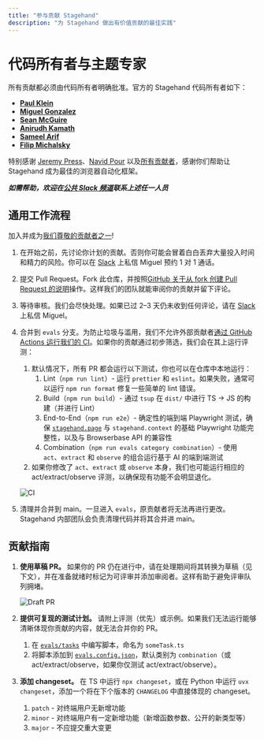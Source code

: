 ```yaml
---
title: "参与贡献 Stagehand"
description: "为 Stagehand 做出有价值贡献的最佳实践"
---
```


# 代码所有者与主题专家

所有贡献都必须由代码所有者明确批准。官方的 Stagehand 代码所有者如下：

- [**Paul Klein**](https://github.com/pkiv)
- [**Miguel Gonzalez**](https://github.com/miguelg719)
- [**Sean McGuire**](https://github.com/seanmcguire12)
- [**Anirudh Kamath**](https://github.com/kamath)
- [**Sameel Arif**](https://github.com/sameelarif)
- [**Filip Michalsky**](https://github.com/filip-michalsky)

特别感谢 [Jeremy Press](https://github.com/jeremypress)、[Navid Pour](https://github.com/navidkpr) 以及[所有贡献者](https://github.com/browserbase/stagehand/graphs/contributors)，感谢你们帮助让 Stagehand 成为最佳的浏览器自动化框架。

***如需帮助，欢迎在[公共 Slack 频道](https://join.slack.com/t/stagehand-dev/shared_invite/zt-38khc8iv5-T2acb50_0OILUaX7lxeBOg)联系上述任一人员***

## 通用工作流程

加入并成为[我们尊敬的贡献者之一](https://github.com/browserbase/stagehand/graphs/contributors)!

1. 在开始之前，先讨论你计划的贡献。否则你可能会冒着白白丢弃大量投入时间和精力的风险。你可以在 [Slack](https://stagehand.dev/slack) 上私信 Miguel 预约 1 对 1 通话。
2. 提交 Pull Request。Fork 此仓库，并按照[GitHub 关于从 fork 创建 Pull Request 的说明](https://docs.github.com/en/pull-requests/collaborating-with-pull-requests/proposing-changes-to-your-work-with-pull-requests/creating-a-pull-request-from-a-fork)操作。这样我们的团队就能审阅你的贡献并留下评论。 
3. 等待审核。我们会尽快处理。如果已过 2–3 天仍未收到任何评论，请在 [Slack](https://stagehand.dev/slack) 上私信 Miguel。
4. 合并到 `evals` 分支。为防止垃圾与滥用，我们不允许外部贡献者[通过 GitHub Actions 运行我们的 CI](https://github.com/browserbase/stagehand/blob/main/.github/workflows/ci.yml)。如果你的贡献通过初步筛选，我们会在其上运行评测：
    1. 默认情况下，所有 PR 都会运行以下测试，你也可以在仓库中本地运行：
        1. Lint（`npm run lint`）- 运行 `prettier` 和 `eslint`。如果失败，通常可以运行 `npm run format` 修复一些简单的 lint 错误。
        2. Build（`npm run build`）- 通过 `tsup` 在 `dist/` 中进行 TS → JS 的构建（并进行 Lint）
        3. End-to-End（`npm run e2e`）- 确定性的端到端 Playwright 测试，确保 [`stagehand.page`](http://stagehand.page) 与 `stagehand.context` 的基础 Playwright 功能完整性，以及与 Browserbase API 的兼容性
        4. Combination（`npm run evals category combination`）- 使用 `act`、`extract` 和 `observe` 的组合运行基于 AI 的端到端测试 
    2. 如果你修改了 `act`、`extract` 或 `observe` 本身，我们也可能运行相应的 act/extract/observe 评测，以确保现有功能不会明显退化。
    
    ![CI](/images/CI.png)
    
5. 清理并合并到 main。一旦进入 `evals`，原贡献者将无法再进行更改。Stagehand 内部团队会负责清理代码并将其合并进 main。 

## 贡献指南

1. **使用草稿 PR。** 如果你的 PR 仍在进行中，请在处理期间将其转换为草稿（见下文），并在准备就绪时标记为可评审并添加审阅者。这样有助于避免评审队列拥堵。
    
    ![Draft PR](/images/pr_draft.png)
    
2. **提供可复现的测试计划。** 请附上评测（优先）或示例。如果我们无法运行能够清晰体现你贡献的内容，就无法合并你的 PR。
    1. 在 [`evals/tasks`](https://github.com/browserbase/stagehand/tree/main/evals/tasks) 中编写脚本，命名为 `someTask.ts`
    2. 将脚本添加到 [`evals.config.json`](https://github.com/browserbase/stagehand/blob/main/evals/evals.config.json)，默认类别为 `combination`（或 act/extract/observe，如果你仅测试 act/extract/observe）。
3. **添加 changeset。** 在 TS 中运行 `npx changeset`，或在 Python 中运行 `uvx changeset`，添加一个将在下个版本的 `CHANGELOG` 中直接体现的 changeset。
    1. `patch` - 对终端用户无新增功能
    2. `minor` - 对终端用户有一定新增功能（新增函数参数、公开的新类型等）
    3. `major` - 不应提交重大变更
